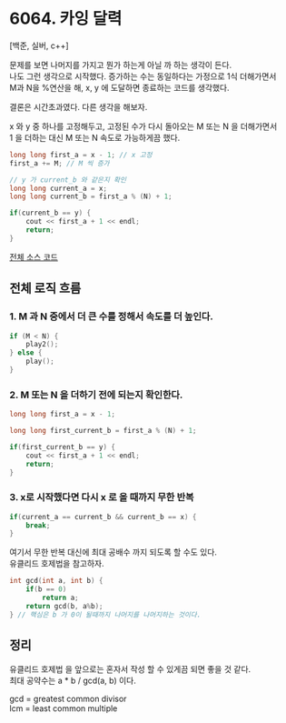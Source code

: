 
# 6064. 카잉 달력

[백준, 실버, c++]

문제를 보면 나머지를 가지고 뭔가 하는게 아닐 까 하는 생각이 든다.<br/>
나도 그런 생각으로 시작했다. 증가하는 수는 동일하다는 가정으로 <Green>1식 더해가면서</Green><br/>
M과 N을 %연산을 해, x, y 에 도달하면 종료하는 코드를 생각했다.

결론은 <Green>시간초과</Green>였다. 다른 생각을 해보자.

x 와 y 중 하나를 고정해두고, 고정된 수가 다시 돌아오는 M 또는 N 을 더해가면서<br/>
1 을 더하는 대신 <Purple>M 또는 N 속도</Purple>로 가능하게끔 했다.
```c++
long long first_a = x - 1; // x 고정
first_a += M; // M 씩 증가

// y 가 current_b 와 같은지 확인
long long current_a = x;
long long current_b = first_a % (N) + 1;

if(current_b == y) {
    cout << first_a + 1 << endl;
    return;
}
```


[전체 소스 코드](https://www.acmicpc.net/source/81272934)


## 전체 로직 흐름

### 1. M 과 N 중에서 더 큰 수를 정해서 속도를 더 높인다.

```c++
if (M < N) {
    play2();
} else {
    play();
}
```

### 2. M 또는 N 을 더하기 전에 되는지 확인한다.

```c++
long long first_a = x - 1;

long long first_current_b = first_a % (N) + 1;

if(first_current_b == y) {
    cout << first_a + 1 << endl;
    return;
}
```

### 3. x로 시작했다면 다시 x 로 올 때까지 무한 반복

```c++
if(current_a == current_b && current_b == x) {
    break;
}
```

여기서 무한 반복 대신에 최대 공배수 까지 되도록 할 수도 있다.<br/>
<Yellow>유클리드 호제법</Yellow>을 참고하자.
```c++
int gcd(int a, int b) {
    if(b == 0)
        return a;
    return gcd(b, a%b);
} // 핵심은 b 가 0이 될때까지 나머지를 나머지하는 것이다.
```

## 정리
유클리드 호제법 을 앞으로는 혼자서 작성 할 수 있게끔 되면 좋을 것 같다.<br/>
<Yellow>최대 공약수는 a * b / gcd(a, b)</Yellow> 이다.

gcd = greatest common divisor<br/>
lcm = least common multiple